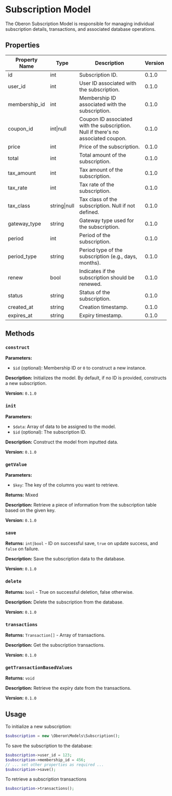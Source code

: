 # Subscription Model

The Oberon Subscription Model is responsible for managing individual subscription details, transactions, and associated database operations.

## Properties

| Property Name | Type             | Description                                                                       | Version |
| ------------- | ---------------- | --------------------------------------------------------------------------------- | ------- |
| id            | int              | Subscription ID.                                                                  | 0.1.0   |
| user_id       | int              | User ID associated with the subscription.                                         | 0.1.0   |
| membership_id | int              | Membership ID associated with the subscription.                                   | 0.1.0   |
| coupon_id     | int&#124;null    | Coupon ID associated with the subscription. Null if there's no associated coupon. | 0.1.0   |
| price         | int              | Price of the subscription.                                                        | 0.1.0   |
| total         | int              | Total amount of the subscription.                                                 | 0.1.0   |
| tax_amount    | int              | Tax amount of the subscription.                                                   | 0.1.0   |
| tax_rate      | int              | Tax rate of the subscription.                                                     | 0.1.0   |
| tax_class     | string&#124;null | Tax class of the subscription. Null if not defined.                               | 0.1.0   |
| gateway_type  | string           | Gateway type used for the subscription.                                           | 0.1.0   |
| period        | int              | Period of the subscription.                                                       | 0.1.0   |
| period_type   | string           | Period type of the subscription (e.g., days, months).                             | 0.1.0   |
| renew         | bool             | Indicates if the subscription should be renewed.                                  | 0.1.0   |
| status        | string           | Status of the subscription.                                                       | 0.1.0   |
| created_at    | string           | Creation timestamp.                                                               | 0.1.0   |
| expires_at    | string           | Expiry timestamp.                                                                 | 0.1.0   |

## Methods

### `construct`

**Parameters:**

-   `$id` (optional): Membership ID or `0` to construct a new instance.

**Description:** Initializes the model. By default, if no ID is provided, constructs a new subscription.

**Version:** `0.1.0`

### `init`

**Parameters:**

-   `$data`: Array of data to be assigned to the model.
-   `$id` (optional): The subscription ID.

**Description:** Construct the model from inputted data.

**Version:** `0.1.0`

### `getValue`

**Parameters:**

-   `$key`: The key of the columns you want to retrieve.

**Returns:** Mixed

**Description:** Retrieve a piece of information from the subscription table based on the given key.

**Version:** `0.1.0`

### `save`

**Returns:** `int|bool` - ID on successful save, `true` on update success, and `false` on failure.

**Description:** Save the subscription data to the database.

**Version:** `0.1.0`

### `delete`

**Returns:** `bool` - True on successful deletion, false otherwise.

**Description:** Delete the subscription from the database.

**Version:** `0.1.0`

### `transactions`

**Returns:** `Transaction[]` - Array of transactions.

**Description:** Get the subscription transactions.

**Version:** `0.1.0`

### `getTransactionBasedValues`

**Returns:** `void`

**Description:** Retrieve the expiry date from the transactions.

**Version:** `0.1.0`

## Usage

To initialize a new subscription:

```php
$subscription = new \Oberon\Models\Subscription();
```

To save the subscription to the database:

```php
$subscription->user_id = 123;
$subscription->membership_id = 456;
// ... set other properties as required ...
$subscription->save();
```

To retrieve a subscription transactions

```php
$subscription->transactions();
```
